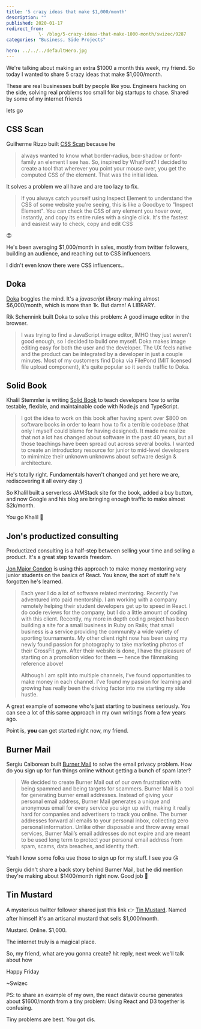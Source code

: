 ```yaml
---
title: '5 crazy ideas that make $1,000/month'
description: ""
published: 2020-01-17
redirect_from: 
            \- /blog/5-crazy-ideas-that-make-1000-month/swizec/9287
categories: "Business, Side Projects"

hero: ../../../defaultHero.jpg
---
```

We're talking about making an extra $1000 a month this week, my friend. So today I wanted to share 5 crazy ideas that make $1,000/month.

These are real businesses built by people like you. Engineers hacking on the side, solving real problems too small for big startups to chase. Shared by some of my internet friends

lets go

## CSS Scan

Guilherme Rizzo built [CSS Scan](https://getcssscan.com/) because he

> always wanted to know what border-radius, box-shadow or font-family an element I see has. So, inspired by WhatFont? I decided to create a tool that wherever you point your mouse over, you get the computed CSS of the element. That was the initial idea.

It solves a problem we all have and are too lazy to fix.

> If you always catch yourself using Inspect Element to understand the CSS of some website you're seeing, this is like a Goodbye to "Inspect Element". You can check the CSS of any element you hover over, instantly, and copy its entire rules with a single click. It's the fastest and easiest way to check, copy and edit CSS

😍

He's been averaging $1,000/month in sales, mostly from twitter followers, building an audience, and reaching out to CSS influencers.

I didn't even know there were CSS influencers.​.

## Doka

[Doka](https://pqina.nl/doka/) boggles the mind. It's a _javascript library_ making almost $6,000/month, which is more than 1k. But damn! A LIBRARY.

Rik Schennink built Doka to solve this problem: A good image editor in the browser.

> I was trying to find a JavaScript image editor, IMHO they just weren't good enough, so I decided to build one myself. Doka makes image editing easy for both the user and the developer. The UX feels native and the product can be integrated by a developer in just a couple minutes. Most of my customers find Doka via FilePond (MIT licensed file upload component), it's quite popular so it sends traffic to Doka.

## Solid Book

Khalil Stemmler is writing [Solid Book](https://solidbook.io/) to teach developers how to write testable, flexible, and maintainable code with Node.js and TypeScript.

> I got the idea to work on this book after having spent over $800 on software books in order to learn how to fix a terrible codebase (that only I myself could blame for having designed). It made me realize that not a lot has changed about software in the past 40 years, but all those teachings have been spread out across several books. I wanted to create an introductory resource for junior to mid-level developers to mimimize their unknown unknowns about software design & architecture.

He's totally right. Fundamentals haven't changed and yet here we are, rediscovering it all every day :)

So Khalil built a serverless JAMStack site for the book, added a buy button, and now Google and his blog are bringing enough traffic to make almost $2k/month.

You go Khalil 💪

## Jon's productized consulting

Productized consulting is a half-step between selling your time and selling a product. It's a great step towards freedom.

[Jon Major Condon](https://twitter.com/jonmajorc) is using this approach to make money mentoring very junior students on the basics of React. You know, the sort of stuff he's forgotten he's learned.

> Each year I do a lot of software related mentoring. Recently I’ve adventured into paid mentorship. I am working with a company remotely helping their student developers get up to speed in React. I do code reviews for the company, but I do a little amount of coding with this client. Recently, my more in depth coding project has been building a site for a small business in Ruby on Rails; that small business is a service providing the community a wide variety of sporting tournaments. My other client right now has been using my newly found passion for photography to take marketing photos of their CrossFit gym. After their website is done, I have the pleasure of starting on a promotion video for them — hence the filmmaking reference above!
>
> Although I am split into multiple channels, I’ve found opportunities to make money in each channel. I’ve found my passion for learning and growing has really been the driving factor into me starting my side hustle.

A great example of someone who's just starting to business seriously. You can see a lot of this same approach in my own writings from a few years ago.

Point is, **you** can get started right now, my friend.

## Burner Mail

Sergiu Calborean built [Burner Mail](https://burnermail.io/) to solve the email privacy problem. How do you sign up for fun things online without getting a bunch of spam later?

> We decided to create Burner Mail out of our own frustration with being spammed and being targets for scammers. Burner Mail is a tool for generating burner email addresses. Instead of giving your personal email address, Burner Mail generates a unique and anonymous email for every service you sign up with, making it really hard for companies and advertisers to track you online. The burner addresses forward all emails to your personal inbox, collecting zero personal information. Unlike other disposable and throw away email services, Burner Mail’s email addresses do not expire and are meant to be used long term to protect your personal email address from spam, scams, data breaches, and identity theft.

Yeah I know some folks use those to sign up for my stuff. I see you 😘

Sergiu didn't share a back story behind Burner Mail, but he did mention they're making about $1400/month right now. Good job 👏

## Tin Mustard

A mysterious twitter follower shared just this link 👉 [Tin Mustard](https://tinmustard.com/). Named after himself it's an artisanal mustard that sells $1,000/month.

Mustard. Online. $1,000.

The internet truly is a magical place.

So, my friend, what are you gonna create​? hit reply, next week we'll talk about how

Happy Friday

~Swizec

PS: to share an example of my own, the react dataviz course generates about $1600/month from a tiny problem: Using React and D3 together is confusing.

Tiny problems are best. You got dis.

